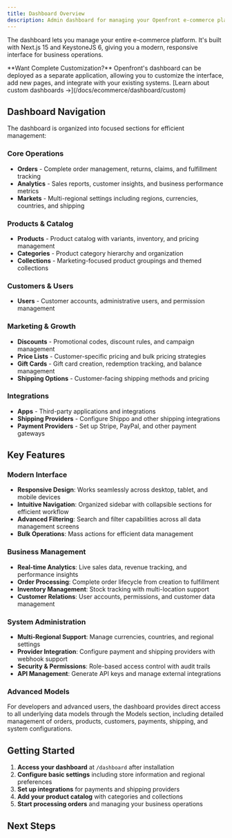 ```yaml
---
title: Dashboard Overview
description: Admin dashboard for managing your Openfront e-commerce platform
---
```



The dashboard lets you manage your entire e-commerce platform. It's built with Next.js 15 and KeystoneJS 6, giving you a modern, responsive interface for business operations.

<Callout type="info">
**Want Complete Customization?** Openfront's dashboard can be deployed as a separate application, allowing you to customize the interface, add new pages, and integrate with your existing systems. [Learn about custom dashboards →](/docs/ecommerce/dashboard/custom)
</Callout>

## Dashboard Navigation

The dashboard is organized into focused sections for efficient management:

### Core Operations
- **Orders** - Complete order management, returns, claims, and fulfillment tracking
- **Analytics** - Sales reports, customer insights, and business performance metrics
- **Markets** - Multi-regional settings including regions, currencies, countries, and shipping

### Products & Catalog
- **Products** - Product catalog with variants, inventory, and pricing management
- **Categories** - Product category hierarchy and organization
- **Collections** - Marketing-focused product groupings and themed collections

### Customers & Users
- **Users** - Customer accounts, administrative users, and permission management

### Marketing & Growth
- **Discounts** - Promotional codes, discount rules, and campaign management
- **Price Lists** - Customer-specific pricing and bulk pricing strategies
- **Gift Cards** - Gift card creation, redemption tracking, and balance management
- **Shipping Options** - Customer-facing shipping methods and pricing

### Integrations
- **Apps** - Third-party applications and integrations
- **Shipping Providers** - Configure Shippo and other shipping integrations
- **Payment Providers** - Set up Stripe, PayPal, and other payment gateways

## Key Features

### Modern Interface
- **Responsive Design**: Works seamlessly across desktop, tablet, and mobile devices
- **Intuitive Navigation**: Organized sidebar with collapsible sections for efficient workflow
- **Advanced Filtering**: Search and filter capabilities across all data management screens
- **Bulk Operations**: Mass actions for efficient data management

### Business Management
- **Real-time Analytics**: Live sales data, revenue tracking, and performance insights
- **Order Processing**: Complete order lifecycle from creation to fulfillment
- **Inventory Management**: Stock tracking with multi-location support
- **Customer Relations**: User accounts, permissions, and customer data management

### System Administration  
- **Multi-Regional Support**: Manage currencies, countries, and regional settings
- **Provider Integration**: Configure payment and shipping providers with webhook support
- **Security & Permissions**: Role-based access control with audit trails
- **API Management**: Generate API keys and manage external integrations

### Advanced Models
For developers and advanced users, the dashboard provides direct access to all underlying data models through the Models section, including detailed management of orders, products, customers, payments, shipping, and system configurations.

## Getting Started

1. **Access your dashboard** at `/dashboard` after installation
2. **Configure basic settings** including store information and regional preferences  
3. **Set up integrations** for payments and shipping providers
4. **Add your product catalog** with categories and collections
5. **Start processing orders** and managing your business operations

## Next Steps

<Cards>
  <Card 
    title="Custom Dashboard" 
    href="/docs/ecommerce/dashboard/custom" 
    description="Deploy and customize your own dashboard with complete design freedom"
  />
  <Card 
    title="API Reference" 
    href="/docs/ecommerce/api-reference" 
    description="Complete GraphQL API documentation for integrations"
  />
  <Card 
    title="Payment Providers" 
    href="/docs/ecommerce/payment-providers" 
    description="Configure Stripe, PayPal, and other payment systems"
  />
  <Card 
    title="Shipping Providers" 
    href="/docs/ecommerce/shipping-providers" 
    description="Set up Shippo and other shipping integrations"
  />
</Cards>